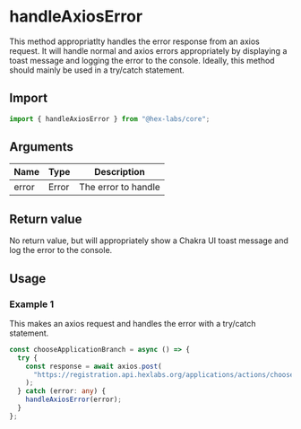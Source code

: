 <Meta title="Shared/handleAxiosError" />

# handleAxiosError

This method appropriatlty handles the error response from an axios request. It will handle
normal and axios errors appropriately by displaying a toast message and logging the error
to the console. Ideally, this method should mainly be used in a try/catch statement.

## Import

```typescript
import { handleAxiosError } from "@hex-labs/core";
```

## Arguments

| Name  | Type  | Description         |
| ----- | ----- | ------------------- |
| error | Error | The error to handle |

## Return value

No return value, but will appropriately show a Chakra UI toast message and log the error
to the console.

## Usage

### Example 1

This makes an axios request and handles the error with a try/catch statement.

```typescript
const chooseApplicationBranch = async () => {
  try {
    const response = await axios.post(
      "https://registration.api.hexlabs.org/applications/actions/choose-application-branch"
    );
  } catch (error: any) {
    handleAxiosError(error);
  }
};
```
